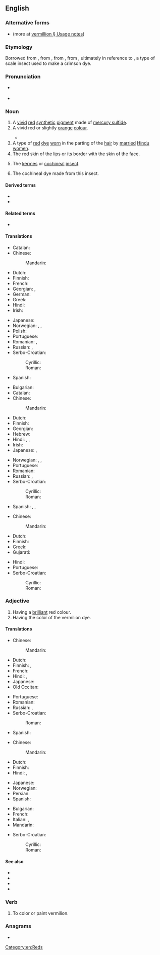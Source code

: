 ==English==

===Alternative forms===
* {{alter|en|vermillion}} (more at [[vermillion#Usage notes|vermillion § Usage notes]])

===Etymology===
Borrowed from {{bor|en|fro|vermeillon|t=vermilion}}, from {{m|fro|vermeil}}, from {{der|en|la|vermiculus|t=little worm}}, from {{m|la|vermis|t=worm}}, ultimately in reference to {{taxlink|Kermes vermilio|species|noshow=1}}, a type of scale insect used to make a crimson dye.

===Pronunciation===
* {{a|UK}} {{IPA|/vɜː(ɹ)ˈmɪl.jən/|lang=en}}
* {{rhymes|ɪljən|lang=en}}

===Noun===
{{en-noun|~}}

# A [[vivid]] [[red]] [[synthetic]] [[pigment]] made of [[mercury sulfide]].
# A vivid red or slightly [[orange]] [[colour]].
#: {{color panel|E34234}}
#: {{color panel|vermilion Web|FF4000}}
#* {{RQ:Cleland Fanny Hill|passage=I, struggling faintly, could not help feeling what I could not grasp, a column of the whitest ivory, beautifully streak'd with blue veins, and carrying, fully uncapt, a head of the liveliest '''vermilion'''}}
# A type of [[red]] [[dye]] [[worn]] in the parting of the [[hair]] by [[married]] [[Hindu]] [[women]].
# The red skin of the lips or its border with the skin of the face.
# {{lb|en|obsolete}} The [[kermes]] or [[cochineal]] [[insect]].
# {{lb|en|obsolete}} The cochineal dye made from this insect.

====Derived terms====
* {{l|en|Vermilion County}}
* {{l|en|Vermilion Parish}}

====Related terms====
* {{l|en|vermeil}}

====Translations====
{{trans-top|pigment}}
* Catalan: {{t+|ca|vermelló|m}}
* Chinese:
*: Mandarin: {{t+|cmn|朱紅色|tr=zhūhóngsè}}
* Dutch: {{t+|nl|vermiljoen|n}}
* Finnish: {{t|fi|sinooperipunainen}}
* French: {{t+|fr|vermillon|m}}
* Georgian: {{t|ka|ვერმილიონი}}, {{t|ka|სინგური}}
* German: {{t+|de|Zinnober|m}}
* Greek: {{t+|el|κιννάβαρι|n}}
* Hindi: {{t+|hi|सिंदूर|m}}
* Irish: {{t|ga|flanndearg|m}}
{{trans-mid}}
* Japanese: {{t+|ja|朱|tr=しゅ, shu}}
* Norwegian: {{t+|no|sinober|m}}, {{t|no|sinoberrødt|n}}, {{t|no|vermilion|m}}
* Polish: {{t+|pl|cynober|m-in}}
* Portuguese: {{t|pt|vermelhão|m}}
* Romanian: {{t+|ro|vermillon|n}}, {{t+|ro|cinabru|n}}
* Russian: {{t+|ru|вермильо́н|m}}, {{t+|ru|ки́новарь|f}}
* Serbo-Croatian:
*: Cyrillic: {{t|sh|цино́бер}}
*: Roman: {{t+|sh|cinóber}}
* Spanish: {{t+|es|bermellón|m}}
{{trans-bottom}}

{{trans-top|colour}}
* Bulgarian: {{t+|bg|яркочервено}}
* Catalan: {{t+|ca|vermelló|m}}
* Chinese:
*: Mandarin: {{t-needed|cmn}}
* Dutch: {{t+|nl|vermiljoen|n}}
* Finnish: {{t|fi|sinooperinpunainen}}
* Georgian: {{t|ka|კაშკაშა წითელი}}
* Hebrew: {{t+|he|שָׁשַׁר|m|tr=shashár}}
* Hindi: {{t|hi|[[सिंदूरिया]] [[रंग]]|m}}, {{t+|hi|सिंदूरी}}, {{t|hi|क़िरमिज़|m}}
* Irish: {{t|ga|flanndearg}}
* Japanese: {{t+|ja|朱|tr=しゅ, shu}}, {{t+|ja|朱色|tr=しゅいろ, shuiro}}
{{trans-mid}}
* Norwegian: {{t+|no|sinober|m}}, {{t|no|sinoberrødt|n}}, {{t|no|vermilion|m}}
* Portuguese: {{t|pt|vermelhão|m}}
* Romanian: {{t+|ro|vermillon}}
* Russian: {{t+|ru|я́рко-кра́сный|m}} {{qualifier|цвет}}, {{t+|ru|а́лый|m}} {{qualifier|цвет}}
* Serbo-Croatian:
*: Cyrillic: {{t|sh|румена|f}}
*: Roman: {{t|sh|rumena|f}}
* Spanish: {{t+|es|bermellón}}, {{t|es|vermillo}}, {{t|es|vermellón}}
{{trans-bottom}}

{{trans-top|dye}}
* Chinese:
*: Mandarin: {{t-needed|cmn}}
* Dutch: {{t+|nl|vermiljoen|n}}
* Finnish: {{t|fi|[[sinooperinpunainen]] [[hiusväri]]}}
* Greek: {{t+|el|κιννάβαρι|n}}
* Gujarati: {{t|gu|સિંદૂર}}
{{trans-mid}}
* Hindi: {{t+|hi|सिंदूर|m}}
* Portuguese: {{t|pt|vermelhão|m}}
* Serbo-Croatian:
*: Cyrillic: {{t|sh|цино́бер}}
*: Roman: {{t+|sh|cinóber}}
{{trans-bottom}}

===Adjective===
{{en-adj}}

# Having a [[brilliant]] red colour.
# Having the color of the vermilion dye.

====Translations====
{{trans-top|having a brilliant red colour}}
* Chinese:
*: Mandarin: {{t-needed|cmn}}
* Dutch: {{t+|nl|vermiljoen|n}}
* Finnish: {{t+|fi|tulipunainen}}, {{t+|fi|kirkkaanpunainen}}
* French: {{t+|fr|vermeil}}
* Hindi: {{t|hi|क़िरमिज़ी}}, {{t+|hi|सिंदूरी}}
* Japanese: {{t+|ja|赤い|tr=あかい, akai}}
* Old Occitan: {{t|pro|vermelh}}
{{trans-mid}}
* Portuguese: {{t|pt|vermelhão}}
* Romanian: {{t|ro|vermeil}}
* Russian: {{t+|ru|я́рко-кра́сный}}, {{t+|ru|а́лый}}
* Serbo-Croatian:
*: Roman: {{t|sh|boje cinobera}}
* Spanish: {{t+|es|bermejo}}
{{trans-bottom}}

{{trans-top|having the color of vermilion dye}}
* Chinese:
*: Mandarin: {{t-needed|cmn}}
* Dutch: {{t+|nl|vermiljoen|n}}
* Finnish: {{t|fi|sinooperinpunainen}}
* Hindi: {{t+|hi|सिंदूरी}}, {{t+|hi|सिंदूरिया}}
{{trans-mid}}
* Japanese: {{t+|ja|朱色|tr=しゅいろ, shuiro}}
* Norwegian: {{t|no|sinoberrød}}
* Persian: {{t+|fa|شنگرف|tr=šangarf}}
* Spanish: {{t+|es|bermejo}}
{{trans-bottom}}

{{checktrans-top}}<!-- These look like nouns, and this is Adjective section -->
* Bulgarian: {{t+check|bg|ален|sc=Cyrl}}
* French: {{t+check|fr|vermillon|m}}
* Italian: {{t+check|it|vermiglio|m}}, {{t-check|it|vermiglione|m}}
* Mandarin: {{t+check|cmn|朱|tr=zhū}}
{{trans-mid}}
* Serbo-Croatian:
*: Cyrillic: {{t-check|sh|румен|m}}
*: Roman: {{t+check|sh|rumen|m}}
{{trans-bottom}}

====See also====
* {{l|en|red}}
* {{l|en|scarlet}}
* {{l|en|vermeil}}
* {{l|en|Appendix:Colors}}

===Verb===
{{en-verb}}

# {{lb|en|transitive}} To color or paint vermilion.

===Anagrams===
* {{anagrams|en|a=eiilmnorv|limnivore}}

[[Category:en:Reds]]
